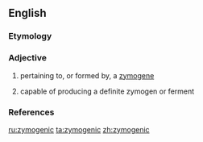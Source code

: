 ==English==

===Etymology===
{{confix|zymo|genic}}

===Adjective===
{{en-adj|-}}

# {{biology}} pertaining to, or formed by, a [[zymogene]] 
# {{biology}} capable of producing a definite zymogen or ferment

===References===
{{Webster 1913}}

[[ru:zymogenic]]
[[ta:zymogenic]]
[[zh:zymogenic]]